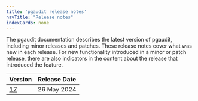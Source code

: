 ```yaml
---
title: 'pgaudit release notes'
navTitle: "Release notes"
indexCards: none
---
```

The pgaudit documentation describes the latest version of pgaudit, including minor releases and patches. These release notes cover what was new in each release. For new functionality introduced in a minor or patch release, there are also indicators in the content about the release that introduced the feature.

|               Version               | Release Date |
| ----------------------------------- | ------------ |
| [17](pgaudit_17_rel_notes) | 26 May 2024  |
